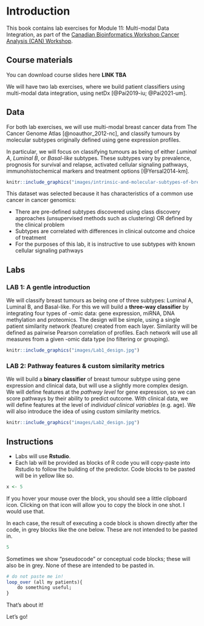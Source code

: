 # Introduction

This book contains lab exercises for Module 11: Multi-modal Data Integration, as part of the [Canadian Bioinformatics Workshop Cancer Analysis (CAN) Workshop](https://bioinformatics.ca/workshops/2021-cancer-analysis/).

## Course materials

You can download course slides here **LINK TBA**

We will have two lab exercises, where we build patient classifiers using multi-modal data integration, using netDx [@Pai2019-iu; @Pai2021-um]. 

## Data

<style>
p.caption {
  font-size: 0.6em;
}
</style>

For both lab exercises, we will use multi-modal breast cancer data from The Cancer Genome Atlas [@noauthor_2012-nc], and classify tumours by molecular subtypes originally defined using gene expression profiles. 

In particular, we will focus on classifying tumours as being of either *Luminal A*, *Luminal B*, or *Basal-like* subtypes. These subtypes vary by prevalence, prognosis for survival and relapse, activated cellular signaling pathways, immunohistochemical markers and treatment options [@Yersal2014-km]. 

```r
knitr::include_graphics("images/intrinsic-and-molecular-subtypes-of-breast-cancer.png")
```

This dataset was selected because it has characteristics of a common use cancer in cancer genomics:

* There are pre-defined subtypes discovered using class discovery approaches (unsupervised methods such as clustering) OR defined by the clinical problem
* Subtypes are correlated with differences in clinical outcome and choice of treatment 
* For the purposes of this lab, it is instructive to use subtypes with known cellular signaling pathways


## Labs

### LAB 1: A gentle introduction 

We will classify breast tumours as being one of three subtypes: Luminal A, Luminal B, and Basal-like. For this we will build a **three-way classifier** by integrating four types of -omic data: gene expression, miRNA, DNA methylation and proteomics. The design will be simple, using a single patient similarity network (feature) created from each layer. Similarity will be defined as pairwise Pearson correlation of profiles. Each network will use all measures from a given -omic data type (no filtering or grouping). 

```r
knitr::include_graphics("images/Lab1_design.jpg")
```

### LAB 2: Pathway features & custom similarity metrics

We will build a **binary classifier** of breast tumour subtype using gene expression and clinical data, but will use a slightly more complex design. We will define features at the *pathway level* for gene expression, so we can score pathways by their ability to predict outcome. With clinical data, we will define features at the level of *individual clinical variables* (e.g. age). We will also introduce the idea of using custom similarity metrics.

```r
knitr::include_graphics("images/Lab2_design.jpg")
```

## Instructions
* Labs will use **Rstudio**.
* Each lab will be provided as blocks of R code you will copy-paste into Rstudio to follow the building of the predictor. Code blocks to be pasted will be in yellow like so.

```r
x <- 5
```
If you hover your mouse over the block, you should see a little clipboard icon. Clicking on that icon will allow you to copy the block in one shot. I would use that.

In each case, the result of executing a code block is shown directly after the code, in grey blocks like the one below. These are not intended to be pasted in. 

```r
5
```

Sometimes we show "pseudocode" or conceptual code blocks; these will also be in grey. None of these are intended to be pasted in.
```r
# do not paste me in!
loop_over (all my patients){
    do something useful;
}
```

That's about it! 

Let's go!

